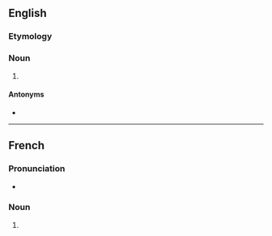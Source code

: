 ==English==

===Etymology===
{{suffix|en|acid|oses}}

===Noun===
{{head|en|noun form}}

# {{en-irregular plural of|ending=es|acidosis}}

====Antonyms====
* {{l|en|alkaloses#Noun}}

----

==French==

===Pronunciation===
* {{audio|fr|LL-Q150 (fra)-WikiLucas00-acidoses.wav|Audio}}

===Noun===
{{head|fr|noun form|g=f}}

# {{plural of|fr|acidose}}